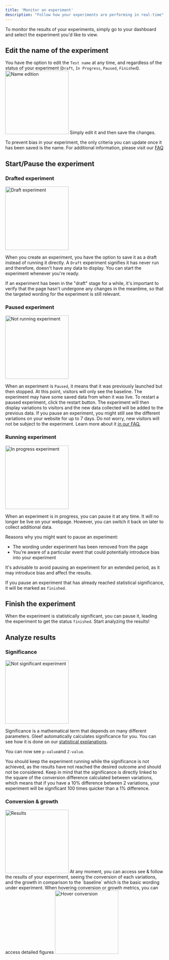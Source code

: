 ```yaml
---
title: 'Monitor an experiment'
description: "Follow how your experiments are performing in real-time"
---
```


To monitor the results of your experiments, simply go to your dashboard and select the experiment you'd like to view.

## Edit the name of the experiment
You have the option to edit the `Test name` at any time, and regardless of the status of your experiment (`Draft`, `In Progress`, `Paused`, `Finished`).
<img width="200" src="/images/monitor_details.png" alt="Name edition"/>
Simply edit it and then save the changes.

<Note>To prevent bias in your experiment, the only criteria you can update once it has been saved is the name. For additional information, please visit our [FAQ](/Q&A/QA)</Note>

## Start/Pause the experiment
### Drafted experiment
<img width="200" src="/images/monitor_draft.png" alt="Draft experiment"/>

When you create an experiment, you have the option to save it as a draft instead of running it directly. A `Draft` experiment signifies it has never run and therefore, doesn't have any data to display. You can start the experiment whenever you're ready.

<Warning>If an experiment has been in the "draft" stage for a while, it's important to verify that the page hasn't undergone any changes in the meantime, so that the targeted wording for the experiment is still relevant.</Warning>

### Paused experiment
<img width="200" src="/images/monitor_paused.png" alt="Not running experiment"/>

When an experiment is `Paused`, it means that it was previously launched but then stopped. At this point, visitors will only see the baseline. The experiment may have some saved data from when it was live. To restart a paused experiment, click the restart button. The experiment will then display variations to visitors and the new data collected will be added to the previous data.
<Note>If you pause an experiment, you might still see the different variations on your website for up to 7 days. Do not worry, new visitors will not be subject to the experiment. Learn more about it [in our FAQ.](/Q&A/trouble-shooting#i-have-paused-an-experiment-but-still-see-live-variations-on-my-website-why)</Note>

### Running experiment
<img width="200" src="/images/monitor_running.png" alt="In progress experiment"/>

When an experiment is in progress, you can pause it at any time. It will no longer be live on your webpage. However, you can switch it back on later to collect additional data.

Reasons why you might want to pause an experiment:

- The wording under experiment has been removed from the page
- You're aware of a particular event that could potentially introduce bias into your experiment

<Warning>It's advisable to avoid pausing an experiment for an extended period, as it may introduce bias and affect the results.</Warning>

If you pause an experiment that has already reached statistical significance, it will be marked as `finished`.


## Finish the experiment
When the experiment is statistically significant, you can pause it, leading the experiment to get the status `finished`. 
Start analyzing the results!


## Analyze results
### Significance
<img width="200" src="/images/monitor_not-significant.png" alt="Not significant experiment"/>

Significance is a mathematical term that depends on many different parameters. Gleef automatically calculates significance for you.
You can see how it is done on our [statistical explanations](/Q&A/statistics-data).

<Tip>You can now see `p-value`and `Z-value`.</Tip>

You should keep the experiment running while the significance is not achieved, as the results have not reached the desired outcome and should not be considered.
Keep in mind that the significance is directly linked to the square of the conversion difference calculated between variations, which means that if you have a 10% difference between 2 variations, your experiment will be significant 100 times quicker than a 1% difference.

### Conversion & growth
<img width="200" src="/images/monitor_results.png" alt="Results"/>
At any moment, you can access see & follow the results of your experiment, seeing the conversion of each variations, and the growth in comparison to the `baseline` which is the basic wording under experiment.

<Tip>
    When hovering conversion or growth metrics, you can access detailed figures
    <img width="200" src="/images/monitor_hover.png" alt="Hover conversion"/>
</Tip>